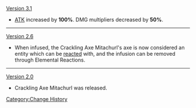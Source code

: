 [[Version 3.1]]
* [[ATK]] increased by '''100%'''. DMG multipliers decreased by '''50%'''.
----
[[Version 2.6]]
* When infused, the Crackling Axe Mitachurl's axe is now considered an {{Electro}} entity which can be [[Elemental Reactions|reacted]] with, and the infusion can be removed through Elemental Reactions.
----
[[Version 2.0]]
* Crackling Axe Mitachurl was released.
<noinclude>[[Category:Change History]]</noinclude>